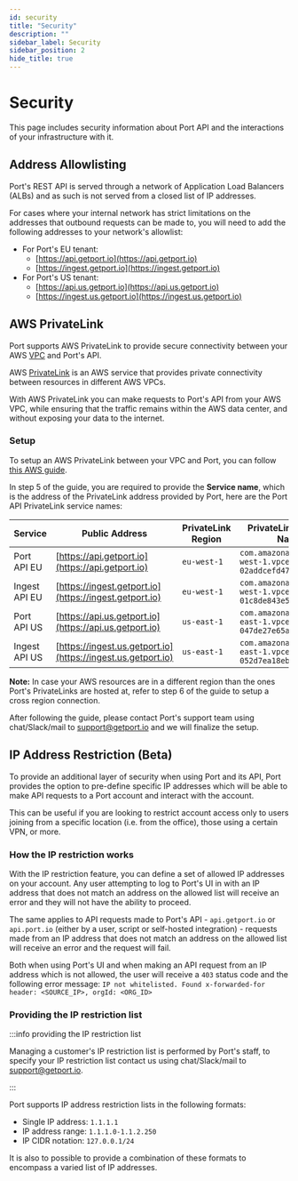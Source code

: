 ```yaml
---
id: security
title: "Security"
description: ""
sidebar_label: Security
sidebar_position: 2
hide_title: true
---
```



# Security

This page includes security information about Port API and the interactions of your infrastructure with it.

## Address Allowlisting

Port's REST API is served through a network of Application Load Balancers (ALBs) and as such is not served from a closed list of IP addresses.

For cases where your internal network has strict limitations on the addresses that outbound requests can be made to, you will need to add the following addresses to your network's allowlist:

- For Port's EU tenant:
  - [https://api.getport.io](https://api.getport.io)
  - [https://ingest.getport.io](https://ingest.getport.io)
- For Port's US tenant:
  - [https://api.us.getport.io](https://api.us.getport.io)
  - [https://ingest.us.getport.io](https://ingest.us.getport.io)

## AWS PrivateLink

<EnterpriseNote />

Port supports AWS PrivateLink to provide secure connectivity between your AWS [VPC](https://docs.aws.amazon.com/vpc/latest/userguide/what-is-amazon-vpc.html) and Port's API.

AWS [PrivateLink](https://aws.amazon.com/privatelink/) is an AWS service that provides private connectivity between resources in different AWS VPCs.

With AWS PrivateLink you can make requests to Port's API from your AWS VPC, while ensuring that the traffic remains within the AWS data center, and without exposing your data to the internet.

### Setup

To setup an AWS PrivateLink between your VPC and Port, you can follow [this AWS guide](https://docs.aws.amazon.com/vpc/latest/privatelink/create-endpoint-service.html#connect-to-endpoint-service).

In step 5 of the guide, you are required to provide the **Service name**, which is the address of the PrivateLink address provided by Port, here are the Port API PrivateLink service names:

| Service       | Public Address                                               | PrivateLink Region | PrivateLink Service Name                                  |
| ------------- | ------------------------------------------------------------ | ------------------ | --------------------------------------------------------- |
| Port API EU   | [https://api.getport.io](https://api.getport.io)             | `eu-west-1`        | `com.amazonaws.vpce.eu-west-1.vpce-svc-02addcefd47049d3f` |
| Ingest API EU | [https://ingest.getport.io](https://ingest.getport.io)       | `eu-west-1`        | `com.amazonaws.vpce.eu-west-1.vpce-svc-01c8de843e5776402` |
| Port API US   | [https://api.us.getport.io](https://api.us.getport.io)       | `us-east-1`        | `com.amazonaws.vpce.us-east-1.vpce-svc-047de27e65a0392a7` |
| Ingest API US | [https://ingest.us.getport.io](https://ingest.us.getport.io) | `us-east-1`        | `com.amazonaws.vpce.us-east-1.vpce-svc-052d7ea18ebda9652` |

**Note:** In case your AWS resources are in a different region than the ones Port's PrivateLinks are hosted at, refer to step 6 of the guide to setup a cross region connection.

After following the guide, please contact Port's support team using chat/Slack/mail to [support@getport.io](mailto:support@getport.io) and we will finalize the setup.

## IP Address Restriction (Beta)

<EnterpriseNote />

To provide an additional layer of security when using Port and its API, Port provides the option to pre-define specific IP addresses which will be able to make API requests to a Port account and interact with the account.

This can be useful if you are looking to restrict account access only to users joining from a specific location (i.e. from the office), those using a certain VPN, or more.

### How the IP restriction works

With the IP restriction feature, you can define a set of allowed IP addresses on your account. Any user attempting to log to Port's UI in with an IP address that does not match an address on the allowed list will receive an error and they will not have the ability to proceed.

The same applies to API requests made to Port's API - `api.getport.io` or `api.port.io` (either by a user, script or self-hosted integration) - requests made from an IP address that does not match an address on the allowed list will receive an error and the request will fail.

Both when using Port's UI and when making an API request from an IP address which is not allowed, the user will receive a `403` status code and the following error message: `IP not whitelisted. Found x-forwarded-for header: <SOURCE_IP>, orgId: <ORG_ID>`

### Providing the IP restriction list

:::info providing the IP restriction list

Managing a customer's IP restriction list is performed by Port's staff, to specify your IP restriction list contact us using chat/Slack/mail to [support@getport.io](mailto:support@getport.io).

:::

Port supports IP address restriction lists in the following formats:

- Single IP address: `1.1.1.1`
- IP address range: `1.1.1.0-1.1.2.250`
- IP CIDR notation: `127.0.0.1/24`

It is also to possible to provide a combination of these formats to encompass a varied list of IP addresses.



